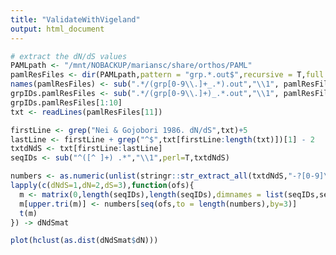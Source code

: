 ```yaml
---
title: "ValidateWithVigeland"
output: html_document
---
```



```r

# extract the dN/dS values
PAMLpath <- "/mnt/NOBACKUP/mariansc/share/orthos/PAML"
pamlResFiles <- dir(PAMLpath,pattern = "grp.*.out$",recursive = T,full.names = T)
names(pamlResFiles) <- sub(".*/(grp[0-9\\.]+_.*).out","\\1", pamlResFiles,perl=T)
grpIDs.pamlResFiles <- sub(".*/(grp[0-9\\.]+)_.*.out","\\1", pamlResFiles,perl=T)
grpIDs.pamlResFiles[1:10]
txt <- readLines(pamlResFiles[11])

firstLine <- grep("Nei & Gojobori 1986. dN/dS",txt)+5
lastLine <- firstLine + grep("^$",txt[firstLine:length(txt)])[1] - 2
txtdNdS <- txt[firstLine:lastLine]
seqIDs <- sub("^([^ ]+) .*","\\1",perl=T,txtdNdS)

numbers <- as.numeric(unlist(stringr::str_extract_all(txtdNdS,"-?[0-9]\\.[0-9]{4}")))
lapply(c(dNdS=1,dN=2,dS=3),function(ofs){
  m <- matrix(0,length(seqIDs),length(seqIDs),dimnames = list(seqIDs,seqIDs))
  m[upper.tri(m)] <- numbers[seq(ofs,to = length(numbers),by=3)]
  t(m)
}) -> dNdSmat

plot(hclust(as.dist(dNdSmat$dN)))
```

